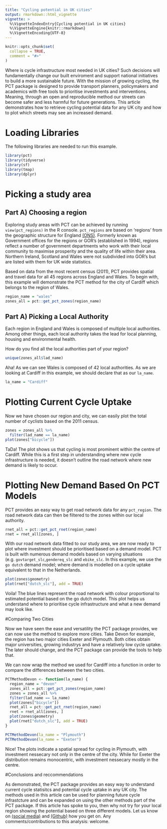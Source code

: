 ```yaml
---
title: "Cycling potential in UK cities"
output: rmarkdown::html_vignette
vignette: >
  %\VignetteIndexEntry{Cycling potential in UK cities}
  %\VignetteEngine{knitr::rmarkdown}
  %\VignetteEncoding{UTF-8}
---
```


```r
knitr::opts_chunk$set(
  collapse = TRUE,
  comment = "#>"
)
```
Where is cycle infrastructure most needed in UK cities? Such decisions will fundamentally change our built enviroment and support national initiatives to build a more sustainable future. With the mission of growing cycling, the PCT package is designed to provide transport planners, policymakers and academics with free tools to prioritise investments and interventions. 
Meaning, through an open and reproducible method our streets can become safer and less harmful for future generations. This article demonstrates how to retrieve cycling potential data for any UK city and how to plot which streets may see an increased demand. 

# Loading Libraries 
The following libraries are needed to run this example. 
```r
library(pct)
library(tidyverse)
library(sf)
library(tmap)
library(dplyr)
```

# Picking a study area
## Part A) Choosing a region

Exploring study areas with PCT can be achieved by running ```view(pct_regions)``` in the R console. ```pct_regions``` are based on ‘regions’ from the geographic structure for England [(ONS)](https://www.ons.gov.uk/methodology/geography/ukgeographies/administrativegeography/england). Formerly known as Government offices for the regions or GOR’s (established in 1994), regions reflect a number of government departments who work with their local community to maximise prosperity and the quality of life within their area. Northern Ireland, Scotland and Wales were not subdivided into GOR’s but are listed with them for UK wide statistics.

Based on data from the most recent census (2011), PCT provides spatial and travel data for all 45 regions across England and Wales. To begin with, this example will demonstrate the PCT method for the city of Cardiff which belongs to the region of Wales.

```r
region_name = "wales"
zones_all = pct::get_pct_zones(region_name)
```

## Part A) Picking a Local Authority

Each region in England and Wales is composed of multiple local authorities. Among other things, each local authority takes the lead for local planning, housing and environmental health. 

How do you find all the local authorities part of your region?
```r
unique(zones_all$lad_name)
```

Aha! As we can see Wales is composed of 42 local authorities. As we are looking at Cardiff in this example, we should declare that as our ```la_name```.
```r
la_name = "Cardiff"
```

# Plotting Current Cycle Uptake

Now we have chosen our region and city, we can easily plot the total number of cyclists based on the 2011 census. 
```r
zones = zones_all %>% 
  filter(lad_name == la_name)
plot(zones["bicycle"])
```

TaDa! The plot shows us that cycling is most prominent within the centre of Cardiff. While this is a first step in understanding where new cycle infrastructure is needed, it doesn't outline the road network where new demand is likely to occur.

# Plotting New Demand Based On PCT Models

PCT provides an easy way to get road network data for any ```pct_region```. The road network data can then be filtered to the zones within our local authority.     
```r
rnet_all = pct::get_pct_rnet(region_name)
rnet = rnet_all[zones, ]
```
With our road network data fitted to our study area, we are now ready to plot where investment should be prioritised based on a demand model. PCT is built with numerous demand models based on varying situations (e.g. ```govtarget_slc```,```gendereq_slc``` and ```ebike_slc```. In this example, we use the `go dutch` demand model; where demand is modelled on a cycle uptake equivalent to that in the Netherlands.
```r
plot(zones$geometry)
plot(rnet["dutch_slc"], add = TRUE)
```

Voila! The blue lines represent the road network with colour proportional to estimated potential based on the go dutch model. This plot helps us understand where to prioritise cycle infrastructure and what a new demand may look like.

#Comparing Two Cities

Now we have seen the ease and versatility the PCT package provides, we can now use the method to explore more cities. Take Devon for example, the region has two major cities Exeter and Plymouth. Both cities obtain major universities, growing industrys and have a relatively low cycle uptake. The later should change, and the PCT package can provide the tools to help that. 

We can now wrap the method we used for Cardiff into a function in order to compare the differences between the two cities. 
```r
PCTMethodDevon <- function(la_name) {
  region_name = "devon"
  zones_all = pct::get_pct_zones(region_name)
  zones = zones_all %>% 
  filter(lad_name == la_name)
  plot(zones["bicycle"])
  rnet_all = pct::get_pct_rnet(region_name)
  rnet = rnet_all[zones, ]
  plot(zones$geometry)
  plot(rnet["dutch_slc"], add = TRUE)
}

PCTMethodDevon(la_name = "Plymouth")
PCTMethodDevon(la_name = "Exeter")

```

Nice! The plots indicate a spatial spread for cycling in Plymouth, with investment nessecary not only in the centre of the city. While for Exeter the distribution remains monocentric, with investment nessecary mostly in the centre.

#Conclusions and reccommendations

As demonstrated, the PCT package provides an easy way to understand current cycle statisitcs and potential cycle uptake in any UK city. The methods used in this article can be used for planning future cycle infrastcture and can be expanded on using the other methods part of the PCT package. If this article has spoke to you, then why not try for your local region showing the potential based on three different models. Let us know on [(social media)](https://twitter.com/robinlovelace) and [(Github)](https://github.com/ITSLeeds/pct) how you get on. Any comments/contributions to this analysis: welcome.

